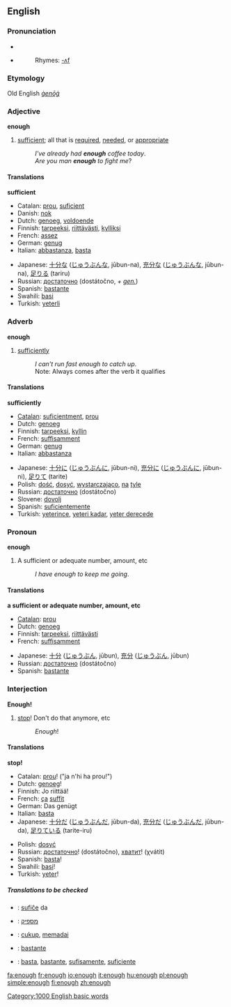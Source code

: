 ==English==

{{rank|nor|moment|however|228|enough|quite|brought|woman}}

===Pronunciation===
*{{IPA|/ɪ'nʌf/}}
*{{audio|en-us-enough.ogg|Audio (US)}}
*:Rhymes: [[Rhymes:English:-ʌf|-ʌf]]

===Etymology===
Old English ''[[ġenōġ]]''

===Adjective===
'''enough'''

# [[sufficient]]; all that is [[required]], [[needed]], or [[appropriate]]
#: ''I've already had '''enough''' coffee today''.
#: ''Are you man '''enough''' to fight me''?

====Translations====
'''sufficient'''
{{top}}
*Catalan: [[prou]], [[suficient]]
*Danish: [[nok]]
*Dutch: [[genoeg]], [[voldoende]]
*Finnish: [[tarpeeksi]], [[riittävästi]], [[kylliksi]]
*French: [[assez]]
*German: [[genug]]
*Italian: [[abbastanza]], [[basta]]
{{mid}}
*Japanese: [[十分な]] ([[じゅうぶんな]], jūbun-na), [[充分な]] ([[じゅうぶんな]], jūbun-na), [[足りる]] (tariru)
*Russian: [[достаточно]] (dostátočno, ''+ [[genitive case|gen.]]'')
*Spanish: [[bastante]]
*Swahili: [[basi]]
*Turkish: [[yeterli]]
{{bottom}}

===Adverb===
'''enough'''

# [[sufficiently]]
#: ''I can't run fast enough to catch up''.
#:Note: Always comes after the verb it qualifies

====Translations====
'''sufficiently'''
{{top}}
*[[Catalan]]: [[suficientment]], [[prou]]
*Dutch: [[genoeg]]
*Finnish: [[tarpeeksi]], [[kyllin]]
*French: [[suffisamment]]
*German: [[genug]]
*Italian: [[abbastanza]]
{{mid}}
*Japanese: [[十分に]] ([[じゅうぶんに]], jūbun-ni), [[充分に]] ([[じゅうぶんに]], jūbun-ni), [[足りて]] (tarite)
*Polish: [[dość]], [[dosyć]], [[wystarczająco]], [[na]] [[tyle]]
*Russian: [[достаточно]] (dostátočno)
*Slovene: [[dovolj]]
*Spanish: [[suficientemente]]
*Turkish: [[yeterince]], [[yeteri kadar]], [[yeter derecede]]
{{bottom}}

===Pronoun===
'''enough'''

# A sufficient or adequate number, amount, etc
#: ''I have enough to keep me going''.

====Translations====
'''a sufficient or adequate number, amount, etc'''
{{top}}
*[[Catalan]]: [[prou]]
*Dutch: [[genoeg]]
*Finnish: [[tarpeeksi]], [[riittävästi]]
*French: [[suffisamment]]
{{mid}}
*Japanese: [[十分]] ([[じゅうぶん]], jūbun), [[充分]] ([[じゅうぶん]], jūbun)
*Russian: [[достаточно]] (dostátočno)
*Spanish: [[bastante]]
{{bottom}}

===Interjection===
'''Enough!'''

# [[stop]]! Don't do that anymore, etc
#: ''Enough''!

====Translations====
'''stop!'''
{{top}}
*Catalan: [[prou]]! ("ja n'hi ha prou!")
*Dutch: [[genoeg]]!
*Finnish: Jo riittää!
*French: [[ça]] [[suffit]]
*German: Das genügt<!-- not wikified coz not sure if is set phrase -->
*Italian: [[basta]]
*Japanese: [[十分だ]] ([[じゅうぶんだ]], jūbun-da), [[充分だ]] ([[じゅうぶんだ]], jūbun-da), [[足りている]] (tarite-iru)
{{mid}}
*Polish: [[dosyć]]
*Russian: [[достаточно]]! (dostátočno), [[хватать|хватит]]! (χvátit)
*Spanish: [[basta]]!
*Swahili: [[basi]]!
*Turkish: [[yeter]]!
{{bottom}}

=====Translations to be checked=====
{{checktrans}}

*{{ttbc|Esperanto}}: [[sufiĉe]] da
*{{ttbc|Hebrew}}: [[מספיק]]
*{{ttbc|Indonesian}}: [[cukup]], [[memadai]]
*{{ttbc|Portuguese}}: [[bastante]]
*{{ttbc|Spanish}}: [[basta]], [[bastante]], [[sufisamente]], [[suficiente]]

[[Category:1000 English basic words]]

[[fa:enough]]
[[fr:enough]]
[[io:enough]]
[[it:enough]]
[[hu:enough]]
[[pl:enough]]
[[simple:enough]]
[[fi:enough]]
[[zh:enough]]